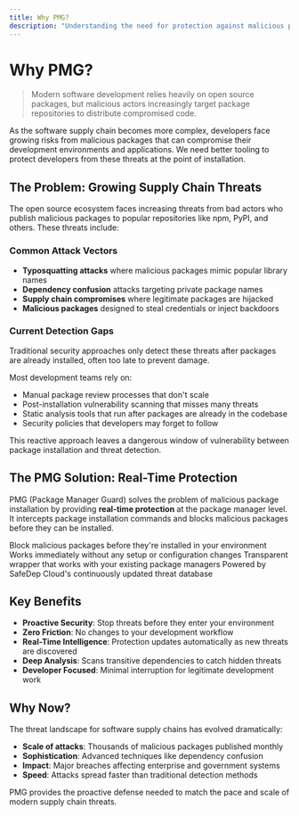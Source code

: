 ```yaml
---
title: Why PMG?
description: "Understanding the need for protection against malicious packages"
---
```


# Why PMG?

> Modern software development relies heavily on open source packages, but malicious actors increasingly target package repositories to distribute compromised code.

As the software supply chain becomes more complex, developers face growing risks from malicious packages that can compromise their development environments and applications. We need better tooling to protect developers from these threats at the point of installation.

## The Problem: Growing Supply Chain Threats

The open source ecosystem faces increasing threats from bad actors who publish malicious packages to popular repositories like npm, PyPI, and others. These threats include:

### Common Attack Vectors

- **Typosquatting attacks** where malicious packages mimic popular library names
- **Dependency confusion** attacks targeting private package names  
- **Supply chain compromises** where legitimate packages are hijacked
- **Malicious packages** designed to steal credentials or inject backdoors

### Current Detection Gaps

Traditional security approaches only detect these threats after packages are already installed, often too late to prevent damage.

Most development teams rely on:
- Manual package review processes that don't scale
- Post-installation vulnerability scanning that misses many threats
- Static analysis tools that run after packages are already in the codebase
- Security policies that developers may forget to follow

This reactive approach leaves a dangerous window of vulnerability between package installation and threat detection.

## The PMG Solution: Real-Time Protection

PMG (Package Manager Guard) solves the problem of malicious package installation by providing **real-time protection** at the package manager level. It intercepts package installation commands and blocks malicious packages before they can be installed.

<CardGroup cols={2}>
  <Card title="Real-Time Protection" icon="shield-check">
    Block malicious packages before they're installed in your environment
  </Card>
  <Card title="Zero Configuration" icon="gear-complex">
    Works immediately without any setup or configuration changes
  </Card>
  <Card title="Seamless Integration" icon="plug">
    Transparent wrapper that works with your existing package managers
  </Card>
  <Card title="Threat Intelligence" icon="brain">
    Powered by SafeDep Cloud's continuously updated threat database
  </Card>
</CardGroup>

## Key Benefits

- **Proactive Security**: Stop threats before they enter your environment
- **Zero Friction**: No changes to your development workflow
- **Real-Time Intelligence**: Protection updates automatically as new threats are discovered
- **Deep Analysis**: Scans transitive dependencies to catch hidden threats
- **Developer Focused**: Minimal interruption for legitimate development work

## Why Now?

The threat landscape for software supply chains has evolved dramatically:

- **Scale of attacks**: Thousands of malicious packages published monthly
- **Sophistication**: Advanced techniques like dependency confusion
- **Impact**: Major breaches affecting enterprise and government systems
- **Speed**: Attacks spread faster than traditional detection methods

PMG provides the proactive defense needed to match the pace and scale of modern supply chain threats. 